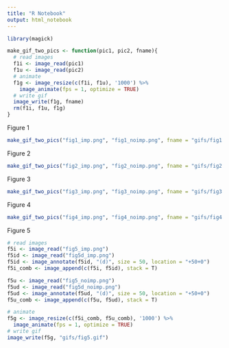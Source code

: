 ```yaml
---
title: "R Notebook"
output: html_notebook
---
```


```r
library(magick)
```

```r
make_gif_two_pics <- function(pic1, pic2, fname){
  # read images
  f1i <- image_read(pic1)
  f1u <- image_read(pic2)
  # animate
  f1g <- image_resize(c(f1i, f1u), '1000') %>%
    image_animate(fps = 1, optimize = TRUE)
  # write gif
  image_write(f1g, fname)
  rm(f1i, f1u, f1g)
}
```


Figure 1

```r
make_gif_two_pics("fig1_imp.png", "fig1_noimp.png", fname = "gifs/fig1.gif")
```

Figure 2

```r
make_gif_two_pics("fig2_imp.png", "fig2_noimp.png", fname = "gifs/fig2.gif")
```

Figure 3

```r
make_gif_two_pics("fig3_imp.png", "fig3_noimp.png", fname = "gifs/fig3.gif")
```

Figure 4

```r
make_gif_two_pics("fig4_imp.png", "fig4_noimp.png", fname = "gifs/fig4.gif")
```

Figure 5

```r
# read images
f5i <- image_read("fig5_imp.png")
f5id <- image_read("fig5d_imp.png")
f5id <- image_annotate(f5id, "(d)", size = 50, location = "+50+0")
f5i_comb <- image_append(c(f5i, f5id), stack = T)

f5u <- image_read("fig5_noimp.png")
f5ud <- image_read("fig5d_noimp.png")
f5ud <- image_annotate(f5ud, "(d)", size = 50, location = "+50+0")
f5u_comb <- image_append(c(f5u, f5ud), stack = T)

# animate
f5g <- image_resize(c(f5i_comb, f5u_comb), '1000') %>%
  image_animate(fps = 1, optimize = TRUE)
# write gif
image_write(f5g, "gifs/fig5.gif")
```

